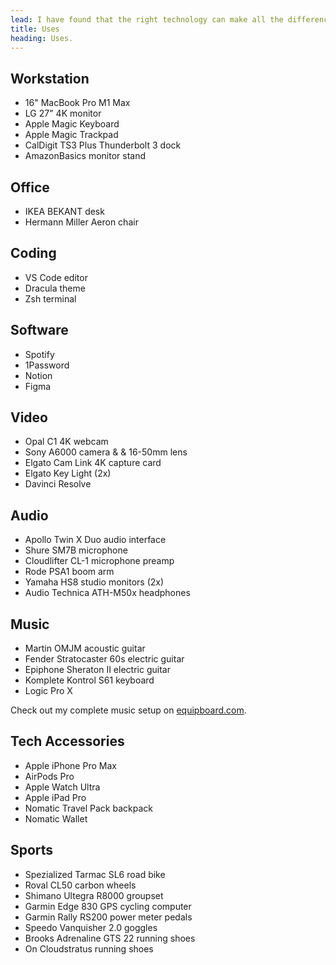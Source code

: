 ```yaml
---
lead: I have found that the right technology can make all the difference in my coding, video production, and music creation pursuits, which is why I have curated a list of essential tech that helps me achieve my goals.
title: Uses
heading: Uses.
---
```


## Workstation

- 16" MacBook Pro M1 Max
- LG 27" 4K monitor
- Apple Magic Keyboard
- Apple Magic Trackpad
- CalDigit TS3 Plus Thunderbolt 3 dock
- AmazonBasics monitor stand

## Office

- IKEA BEKANT desk
- Hermann Miller Aeron chair

## Coding

- VS Code editor
- Dracula theme
- Zsh terminal

## Software

- Spotify
- 1Password
- Notion
- Figma

## Video

- Opal C1 4K webcam
- Sony A6000 camera & & 16-50mm lens
- Elgato Cam Link 4K capture card
- Elgato Key Light (2x)
- Davinci Resolve

## Audio

- Apollo Twin X Duo audio interface
- Shure SM7B microphone
- Cloudlifter CL-1 microphone preamp
- Rode PSA1 boom arm
- Yamaha HS8 studio monitors (2x)
- Audio Technica ATH-M50x headphones

## Music

- Martin OMJM acoustic guitar
- Fender Stratocaster 60s electric guitar
- Epiphone Sheraton II electric guitar
- Komplete Kontrol S61 keyboard
- Logic Pro X

Check out my complete music setup on [equipboard.com](https://equipboard.com/glennreyes).

## Tech Accessories

- Apple iPhone Pro Max
- AirPods Pro
- Apple Watch Ultra
- Apple iPad Pro
- Nomatic Travel Pack backpack
- Nomatic Wallet

## Sports

- Spezialized Tarmac SL6 road bike
- Roval CL50 carbon wheels
- Shimano Ultegra R8000 groupset
- Garmin Edge 830 GPS cycling computer
- Garmin Rally RS200 power meter pedals
- Speedo Vanquisher 2.0 goggles
- Brooks Adrenaline GTS 22 running shoes
- On Cloudstratus running shoes
